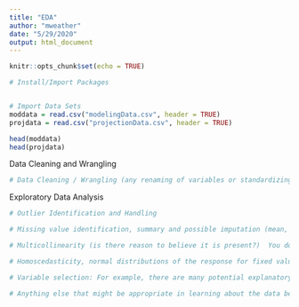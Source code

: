 ```yaml
---
title: "EDA"
author: "mweather"
date: "5/29/2020"
output: html_document
---
```


```r
knitr::opts_chunk$set(echo = TRUE)
```

```r
# Install/Import Packages



```

```r
# Import Data Sets
moddata = read.csv("modelingData.csv", header = TRUE)
projdata = read.csv("projectionData.csv", header = TRUE)

head(moddata)
head(projdata)
```

Data Cleaning and Wrangling

```r
# Data Cleaning / Wrangling (any renaming of variables or standardizing of values.)

```

Exploratory Data Analysis

```r
# Outlier Identification and Handling

```

```r
# Missing value identification, summary and possible imputation (mean, median, regression.) This may also be considered part of “Data Wrangling”.

```

```r
# Multicollinearity (is there reason to believe it is present?)  You don’t have to address every potential pair of variables that may be collinear.  Just provide a plot and or other evidence of a single occurrence of multicollinearity if at least one exists and then mention possible other occurrences.  

```

```r
# Homoscedasticity, normal distributions of the response for fixed values of the explanatory variable(s), linear relationship between the mean of the response and each explanatory variable, etc.  This is where you would apply transformations (log, square root, etc.)

```

```r
# Variable selection: For example, there are many potential explanatory variables. Running stepwise variable selection will not necessarily provide a final model, but may leave you with a smaller set of potential explanatory variables to work with.

```

```r
# Anything else that might be appropriate in learning about the data before getting started.  (Example: You might analyze interactions between explanatory variables in the analysis.)

```













